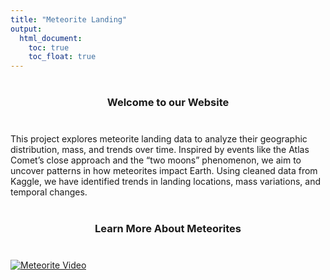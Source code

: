 ```yaml
---
title: "Meteorite Landing"
output: 
  html_document:
    toc: true
    toc_float: true
---
```

<style>
  body {
    background-image: url('https://w.wallhaven.cc/full/8o/wallhaven-8o2zd1.jpg'); 
    background-size: cover;
    background-attachment: fixed;
    background-repeat: no-repeat;
  }
  
  h1 {
    font-size: 5em !important;
    font-weight: bold;
    text-align: center; 
    margin-top: 40px; 
    margin-bottom: 40px;
    color: #f5f5f5; 
  }
  h3 {
    text-align: center;
    margin-top: 40px; 
    margin-bottom: 40px;
  }
</style>


### Welcome to our Website


This project explores meteorite landing data to analyze their geographic distribution, mass, and trends over time. Inspired by events like the Atlas Comet’s close approach and the “two moons” phenomenon, we aim to uncover patterns in how meteorites impact Earth. Using cleaned data from Kaggle, we have identified trends in landing locations, mass variations, and temporal changes.

### Learn More About Meteorites
[![Meteorite Video](https://img.youtube.com/vi/u3XvwFjLeHg/0.jpg)](https://youtu.be/u3XvwFjLeHg)


<!-- Add Local Background Music -->
<audio autoplay loop>
  <source src="audio/Cornfield_Chase_Interstellar_Soundtrack-643446.mp3" type="audio/mpeg">
  Your browser does not support the audio element.
</audio>